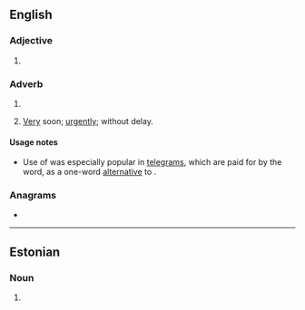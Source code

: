 ==English==

===Adjective===
{{head|en|superlative adjective}}

# {{en-superlative of|soon}}

===Adverb===
{{head|en|superlative adverb}}

# {{en-superlative of|soon}}
# {{lb|en|informal}} [[very|Very]] soon; [[urgently]]; without delay.
#: {{usex|en|Send money '''soonest'''.}}
#: {{usex|en|I don't know for sure, the '''soonest''' I can know is later this evening.}}

====Usage notes====
* {{sense|very soon}} Use of {{m|en||soonest}} was especially popular in [[telegram]]s, which are paid for by the word, as a one-word [[alternative]] to {{m|en|as soon as possible}}.

===Anagrams===
* {{anagrams|en|a=enoosst|osteons|sootens}}

----

==Estonian==

===Noun===
{{head|et|noun form}}

# {{noun form of|et|soon||ela|s}}